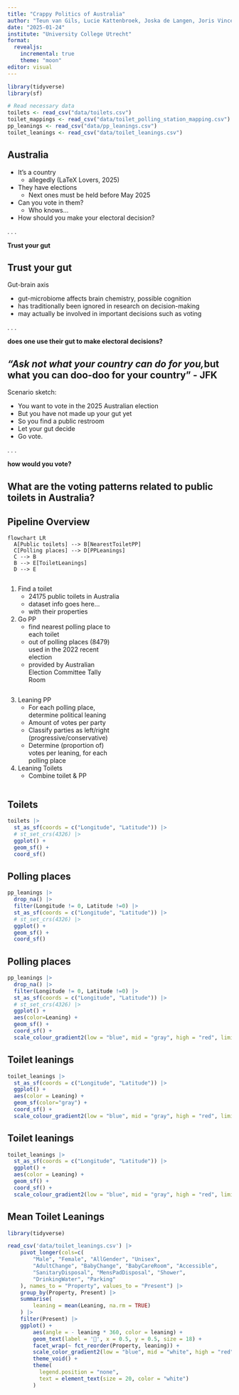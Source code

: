 ```yaml
---
title: "Crappy Politics of Australia"
author: "Teun van Gils, Lucie Kattenbroek, Joska de Langen, Joris Vincent"
date: "2025-01-24"
institute: "University College Utrecht"
format: 
  revealjs:
    incremental: true   
    theme: "moon"
editor: visual
---
```


```r
library(tidyverse)
library(sf)

# Read necessary data
toilets <- read_csv("data/toilets.csv")
toilet_mappings <- read_csv("data/toilet_polling_station_mapping.csv")
pp_leanings <- read_csv("data/pp_leanings.csv")
toilet_leanings <- read_csv("data/toilet_leanings.csv")
```

## Australia

-   It's a country
    -   allegedly (LaTeX Lovers, 2025)
-   They have elections
    -   Next ones must be held before May 2025
-   Can you vote in them?
    -   Who knows...
-   How should you make your electoral decision?

. . .

**Trust your gut**

## Trust your gut

Gut-brain axis

-   gut-microbiome affects brain chemistry, possible cognition
-   has traditionally been ignored in research on decision-making
-   may actually be involved in important decisions such as voting

. . . 

**does one use their gut to make electoral decisions?**

## *"Ask not what your country can do for you,*\n but what you can doo-doo for your country" - JFK

Scenario sketch:

-   You want to vote in the 2025 Australian election
-   But you have not made up your gut yet
-   So you find a public restroom
-   Let your gut decide
-   Go vote.

. . . 

**how would you vote?**

## What are the voting patterns related to public toilets in Australia?

## Pipeline Overview {.smaller}

<!-- visualise pipeline using mermaid -->

```mermaid
flowchart LR
  A[Public toilets] --> B[NearestToiletPP]
  C[Polling places] --> D[PPLeanings]
  C --> B
  B --> E[ToiletLeanings]
  D --> E
```

::::: {columns}
::: {.column width="50%"}
1.  Find a toilet
    -   24175 public toilets in Australia
    -   dataset info goes here...
    -   with their properties
2.  Go PP
    -   find nearest polling place to each toilet
    -   out of polling places (8479) used in the 2022 recent election
    -   provided by Australian Election Committee Tally Room
    
:::

::: {.column width="50%"}
3.  Leaning PP
    -   For each polling place, determine political leaning
    -   Amount of votes per party
    -   Classify parties as left/right (progressive/conservative)
    -   Determine (proportion of) votes per leaning, for each polling place
4.  Leaning Toilets
    -   Combine toilet & PP
:::
:::::


## Toilets
```r
toilets |>
  st_as_sf(coords = c("Longitude", "Latitude")) |>
  # st_set_crs(4326) |>
  ggplot() +
  geom_sf() +
  coord_sf()
```

## Polling places
```r
pp_leanings |>
  drop_na() |>
  filter(Longitude != 0, Latitude !=0) |>
  st_as_sf(coords = c("Longitude", "Latitude")) |>
  # st_set_crs(4326) |>
  ggplot() +
  geom_sf() +
  coord_sf()
```

## Polling places
```r
pp_leanings |>
  drop_na() |>
  filter(Longitude != 0, Latitude !=0) |>
  st_as_sf(coords = c("Longitude", "Latitude")) |>
  # st_set_crs(4326) |>
  ggplot() +
  aes(color=Leaning) +
  geom_sf() +
  coord_sf() +
  scale_colour_gradient2(low = "blue", mid = "gray", high = "red", limits=c(-1,1))
```

## Toilet leanings
```r
toilet_leanings |>
  st_as_sf(coords = c("Longitude", "Latitude")) |>
  ggplot() +
  aes(color = Leaning) +
  geom_sf(color="gray") +
  coord_sf() +
  scale_colour_gradient2(low = "blue", mid = "gray", high = "red", limits=c(-1,1))
```

## Toilet leanings
```r
toilet_leanings |>
  st_as_sf(coords = c("Longitude", "Latitude")) |>
  ggplot() +
  aes(color = Leaning) +
  geom_sf() +
  coord_sf() +
  scale_colour_gradient2(low = "blue", mid = "gray", high = "red", limits=c(-1,1))
```

## Mean Toilet Leanings
```r
library(tidyverse)

read_csv('data/toilet_leanings.csv') |>
    pivot_longer(cols=c(
        "Male", "Female", "AllGender", "Unisex",
        "AdultChange", "BabyChange", "BabyCareRoom", "Accessible",
        "SanitaryDisposal", "MensPadDisposal", "Shower", 
        "DrinkingWater", "Parking"
    ), names_to = "Property", values_to = "Present") |>
    group_by(Property, Present) |>
    summarise(
        leaning = mean(Leaning, na.rm = TRUE)
    ) |>
    filter(Present) |>
    ggplot() +
        aes(angle = - leaning * 360, color = leaning) +
        geom_text(label = '🚽', x = 0.5, y = 0.5, size = 18) +
        facet_wrap(~ fct_reorder(Property, leaning)) +
        scale_color_gradient2(low = "blue", mid = "white", high = "red", limits=c(-.25, .25)) +
        theme_void() +
        theme(
          legend.position = "none",
          text = element_text(size = 20, color = "white")
        )
```
